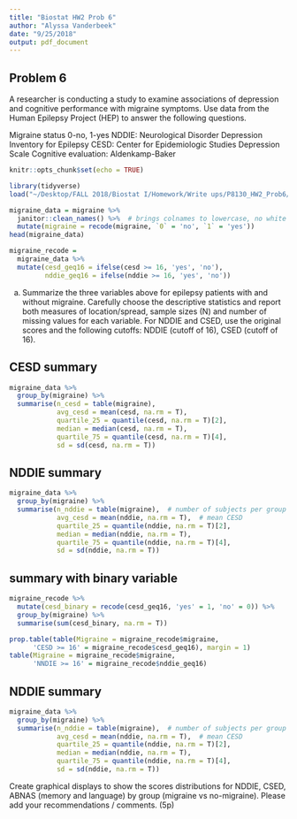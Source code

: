 ```yaml
---
title: "Biostat HW2 Prob 6"
author: "Alyssa Vanderbeek"
date: "9/25/2018"
output: pdf_document
---
```


## Problem 6
A researcher is conducting a study to examine associations of depression and cognitive performance with migraine symptoms. Use data from the Human Epilepsy Project (HEP) to answer the following questions.

Migraine status 0-no, 1-yes
NDDIE: Neurological Disorder Depression Inventory for Epilepsy
CESD: Center for Epidemiologic Studies Depression Scale
Cognitive evaluation: Aldenkamp-Baker

```r
knitr::opts_chunk$set(echo = TRUE)

library(tidyverse)
load("~/Desktop/FALL 2018/Biostat I/Homework/Write ups/P8130_HW2_Prob6/migraine.RData")

migraine_data = migraine %>%
  janitor::clean_names() %>%  # brings colnames to lowercase, no white space
  mutate(migraine = recode(migraine, `0` = 'no', `1` = 'yes'))
head(migraine_data)
```

```r
migraine_recode = 
  migraine_data %>% 
  mutate(cesd_geq16 = ifelse(cesd >= 16, 'yes', 'no'),
         nddie_geq16 = ifelse(nddie >= 16, 'yes', 'no'))
```

(a) Summarize the three variables above for epilepsy patients with and without migraine. Carefully choose the descriptive statistics and report both measures of location/spread, sample sizes (N) and number of missing values for each variable.
For NDDIE and CSED, use the original scores and the following cutoffs: NDDIE (cutoff of 16), CSED (cutoff of 16). 


## CESD summary
```r
migraine_data %>%
  group_by(migraine) %>%
  summarise(n_cesd = table(migraine),  
            avg_cesd = mean(cesd, na.rm = T),  
            quartile_25 = quantile(cesd, na.rm = T)[2],
            median = median(cesd, na.rm = T),
            quartile_75 = quantile(cesd, na.rm = T)[4],
            sd = sd(cesd, na.rm = T))
```

## NDDIE summary
```r
migraine_data %>%
  group_by(migraine) %>%
  summarise(n_nddie = table(migraine),  # number of subjects per group
            avg_cesd = mean(nddie, na.rm = T),  # mean CESD
            quartile_25 = quantile(nddie, na.rm = T)[2],
            median = median(nddie, na.rm = T),
            quartile_75 = quantile(nddie, na.rm = T)[4],
            sd = sd(nddie, na.rm = T))
```


## summary with binary variable
```r
migraine_recode %>%
  mutate(cesd_binary = recode(cesd_geq16, 'yes' = 1, 'no' = 0)) %>%
  group_by(migraine) %>%
  summarise(sum(cesd_binary, na.rm = T))

prop.table(table(Migraine = migraine_recode$migraine, 
      'CESD >= 16' = migraine_recode$cesd_geq16), margin = 1)
table(Migraine = migraine_recode$migraine, 
      'NNDIE >= 16' = migraine_recode$nddie_geq16)
```

## NDDIE summary
```r
migraine_data %>%
  group_by(migraine) %>%
  summarise(n_nddie = table(migraine),  # number of subjects per group
            avg_cesd = mean(nddie, na.rm = T),  # mean CESD
            quartile_25 = quantile(nddie, na.rm = T)[2],
            median = median(nddie, na.rm = T),
            quartile_75 = quantile(nddie, na.rm = T)[4],
            sd = sd(nddie, na.rm = T))
```



Create graphical displays to show the scores distributions for NDDIE, CSED, ABNAS (memory and language) by group (migraine vs no-migraine). Please add your recommendations / comments. (5p)

